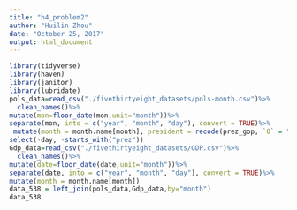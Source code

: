 ```yaml
---
title: "h4_problem2"
author: "Huilin Zhou"
date: "October 25, 2017"
output: html_document
---
```

```r
library(tidyverse)
library(haven)
library(janitor)
library(lubridate)
pols_data=read_csv("./fivethirtyeight_datasets/pols-month.csv")%>%
  clean_names()%>%
mutate(mon=floor_date(mon,unit="month"))%>%
separate(mon, into = c("year", "month", "day"), convert = TRUE)%>%
 mutate(month = month.name[month], president = recode(prez_gop, `0` = "dem", `1` = "gop", `2` = "gop")) %>%
select(-day, -starts_with("prez"))
Gdp_data=read_csv("./fivethirtyeight_datasets/GDP.csv")%>%
  clean_names()%>%
mutate(date=floor_date(date,unit="month"))%>%
separate(date, into = c("year", "month", "day"), convert = TRUE)%>%
mutate(month = month.name[month])
data_538 = left_join(pols_data,Gdp_data,by="month") 
data_538
```
